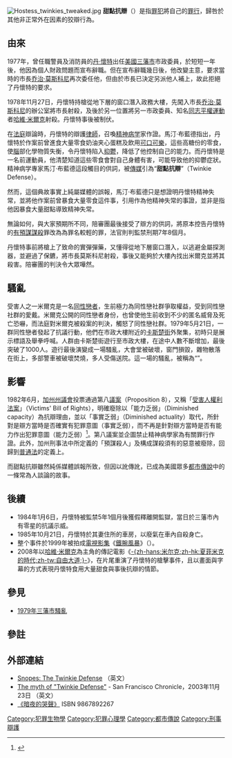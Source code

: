 {{other uses|生理防衛}}

[[File:Hostess_twinkies_tweaked.jpg|thumb]]
'''甜點抗辯'''（{{lang|en|Twinkie Defense}}）是指[[罪犯|罪犯]]將自己的[[罪行|罪行]]，歸咎於其他非正常外在因素的狡辯行為。

== 由來 ==
{{rellink|extraclasses=boilerplate seealso noprint|参见：{{link-en|莫斯科尼－米尔克遇刺事件|Moscone–Milk assassinations}}}}
1977年，曾任職警員及消防員的[[丹·懷特|丹·懷特]]出任[[美國|美國]][[三藩市|三藩市]]市政委員，於短短一年後，他因為個人財政問題而宣布辭職。但在宣布辭職幾日後，他改變主意，要求當時的市長[[乔治·莫斯科尼|乔治·莫斯科尼]]再次委任他，但由於市長已決定另派他人補上，故此拒絕了丹懷特的要求。

1978年11月27日，丹懷特持槍從地下層的窗口潛入政務大樓，先闖入市長[[乔治·莫斯科尼|乔治·莫斯科尼]]的辦公室將市長射殺，及後於另一位置將另一市政委員、知名[[同志平權運動|同志平權運動]]者[[哈維·米爾克|哈維·米爾克]]射殺。丹懷特事後被制伏。

在[[法庭|法庭]]辯論時，丹懷特的辯護[[律師|律師]]，召喚[[精神病学|精神病学]]家{{Link-en|馬汀·布藍德|Martin Blinder}}作證。馬汀·布藍德指出，丹懷特於作案前曾進食大量零食{{link-en|Twinkie}}奶油夹心蛋糕及飲用[[可口可樂|可口可樂]]，這些高糖份的零食，使[[腦|腦]]部化學物質失衡，令丹懷特陷入[[悲傷|抑鬱]]，降低了他控制自己的能力。而丹懷特是一名前運動員，他清楚知道這些零食會對自己身體有害，可能导致他的抑鬱症狀。精神病学專家馬汀·布藍德這段觸目的供詞，被[[傳媒|傳媒]]引為“'''甜點抗辯'''”（Twinkie Defense）。

然而，這個典故事實上純屬媒體的誤報，馬汀·布藍德只是想證明丹懷特精神失常，並將他作案前曾暴食大量零食這件事，引用作為他精神失常的事證，並非是指他因暴食大量甜點導致精神失常。

無論如何，與大家預期所不同，陪審團最後接受了辯方的供詞，將原本控告丹懷特的[[有預謀謀殺|有預謀謀殺]]罪改為為罪名較輕的{{Link-en|蓄意誤殺|Voluntary Manslaughter}}罪，法官則判監禁刑期7年8個月。

丹懷特事前將槍上了致命的實彈彈藥，又懂得從地下層窗口潛入，以逃避金屬探測器，並避過了保鑣，將市長莫斯科尼射殺，事後又能夠於大樓內找出米爾克並將其殺害。陪審團的判決令大眾嘩然。

== 騷亂 ==
受害人之一米爾克是一名[[同性戀者|同性戀者]]，生前極力為同性戀社群爭取權益，受到同性戀社群的愛戴。米爾克公開的同性戀者身份，也曾使他生前收到不少的匿名威脅及死亡恐嚇，而法庭對米爾克被殺案的判決，觸怒了同性戀社群。1979年5月21日，一群同性戀者發起了抗議行動，他們在市政大樓附近的[[卡斯楚街|卡斯楚街]]外聚集，初時只是展示標語及舉拳呼喊。人群由卡斯楚街遊行至市政大樓，在途中人數不斷增加，最後突破了1000人。遊行最後演變成一場騷亂，大會堂被破壞，窗門損毀，雜物散落在街上，多部警車被破壞焚燒，多人受傷送院。這一場的騷亂，被稱為“{{lang|en|White Night Riot}}”。

== 影響 ==
1982年6月，[[加利福尼亞州議會|加州州議會]]投票通過第八[[議案|議案]]（Proposition 8），又稱「[[受害人權利法案|受害人權利法案]]」（Victims' Bill of Rights），明確廢除以「能力乏弱」（Diminished capacity）為抗辯理由，並以「事實乏弱」（Diminished actuality）取代，所針對是辯方當時是否確實有犯罪意圖（事實乏弱），而不再是針對辯方當時是否有能力作出犯罪意圖（能力乏弱）<ref>{{cite web | url=http://caselaw.lp.findlaw.com/cacodes/pen/25-29.html | title=California Penal Code Section 25 | access-date=2006-08-04 | archive-date=2009-03-30 | archive-url=https://web.archive.org/web/20090330230813/http://caselaw.lp.findlaw.com/cacodes/pen/25-29.html | dead-url=no }}</ref>。第八議案並企圖禁止精神病學家為有關罪行作證。此外，加州刑事法中所定義的「預謀殺人」及構成謀殺須有的惡意被廢除，回歸到[[普通法|普通法]]的定義上。

而甜點抗辯雖然純係媒體誤報所致，但因以訛傳訛，已成為美國眾多[[都市傳說|都市傳說]]中的一條常為人談論的故事。

== 後續 ==
* 1984年1月6日，丹懷特被監禁5年1個月後獲假釋離開監獄，當日於三藩市內有零星的抗議示威。
* 1985年10月21日，丹懷特於其妻住所的車房，以廢氣在車內自殺身亡。
* 整个事件於1999年被拍成[[電視影集|電視影集]]《[[鐵腕風暴|鐵腕風暴]]》（{{lang|en|Execution of Justice}}）。
* 2008年以[[哈維·米爾克|哈維·米爾克]]為主角的傳記電影《[[米尔克_(电影)|-{zh-hans:米尔克;zh-hk:夏菲米克的時代;zh-tw:自由大道;}-]]》，在片尾重演了丹懷特的槍擊事件，且以畫面與字幕的方式表現丹懷特食用大量甜食與事後抗辯的情節。

== 參見 ==
*[[1979年三藩市騷亂|1979年三藩市騷亂]]

==參註==
{{reflist}}

==  外部連結 ==
*[http://www.snopes.com/legal/twinkie.htm Snopes: The Twinkie Defense] （英文）
*[http://www.sfgate.com/cgi-bin/article.cgi?f=/c/a/2003/11/23/INGRE343501.DTL The myth of "Twinkie Defense"] {{Wayback|url=http://www.sfgate.com/cgi-bin/article.cgi?f=%2Fc%2Fa%2F2003%2F11%2F23%2FINGRE343501.DTL |date=20120611032604 }} - San Francisco Chronicle，2003年11月23日 （英文）
*[https://web.archive.org/web/20071009114046/http://www1.iwant-book.com/b-a0001/?sn=b-a0001_20020618_01&act=nextpage&p=13 《暗夜的哭聲》] ISBN 9867892267

{{DEFAULTSORT:Twinkie Defense}}
[[Category:犯罪生物學|Category:犯罪生物學]]
[[Category:犯罪心理學|Category:犯罪心理學]]
[[Category:都市傳說|Category:都市傳說]]
[[Category:刑事辯護|Category:刑事辯護]]